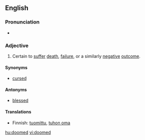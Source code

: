 ==English==

===Pronunciation===
*{{audio|en-us-doomed.ogg|Audio (US)}}


===Adjective===
{{en-adj}}
# Certain to [[suffer]] [[death]], [[failure]], or a similarly [[negative]] [[outcome]].

====Synonyms====
*[[cursed]]

====Antonyms====
*[[blessed]]

====Translations====
*Finnish: [[tuomittu]], [[tuhon oma]]

[[hu:doomed]]
[[vi:doomed]]